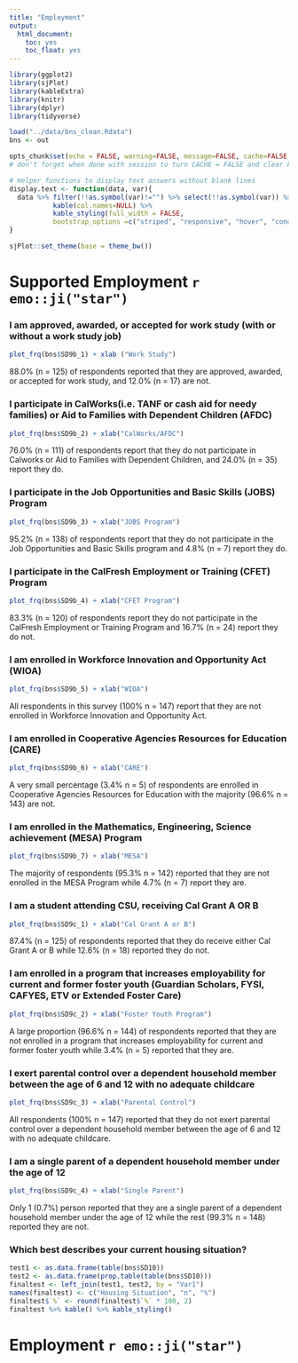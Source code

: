 ```yaml
---
title: "Employment"
output: 
  html_document: 
    toc: yes
    toc_float: yes
---
```


```r
library(ggplot2)
library(sjPlot)
library(kableExtra)
library(knitr)
library(dplyr)
library(tidyverse)

load("../data/bns_clean.Rdata")
bns <- out

opts_chunk$set(echo = FALSE, warning=FALSE, message=FALSE, cache=FALSE, fig.height=4, fig.width=6, fig.align = 'center')
# don't forget when done with sessino to turn CACHE = FALSE and clear knitr cache (last option under the knit button)

# Helper functions to display text answers without blank lines
display.text <- function(data, var){
  data %>% filter(!!as.symbol(var)!="") %>% select(!!as.symbol(var)) %>%
           kable(col.names=NULL) %>% 
           kable_styling(full_width = FALSE, 
           bootstrap_options =c("striped", "responsive", "hover", "condensed"))
}

sjPlot::set_theme(base = theme_bw())
```

# Supported Employment `r emo::ji("star")`

### I am approved, awarded, or accepted for work study (with or without a work study job)

```r
plot_frq(bns$SD9b_1) + xlab ("Work Study")
```

88.0% (n = 125) of respondents reported that they are approved, awarded, or accepted for work study, and 12.0% (n = 17) are not.

### I participate in CalWorks(i.e. TANF or cash aid for needy families) or Aid to Families with Dependent Children (AFDC)

```r
plot_frq(bns$SD9b_2) + xlab("CalWorks/AFDC")
```

76.0% (n = 111) of respondents report that they do not participate in Calworks or Aid to Families with Dependent Children, and 24.0% (n = 35) report they do.

### I participate in the Job Opportunities and Basic Skills (JOBS) Program

```r
plot_frq(bns$SD9b_3) + xlab("JOBS Program")
```

95.2% (n = 138) of respondents report that they do not participate in the Job Opportunities and Basic Skills program and 4.8% (n = 7) report they do.

### I participate in the CalFresh Employment or Training (CFET) Program

```r
plot_frq(bns$SD9b_4) + xlab("CFET Program")
```

83.3% (n = 120) of respondents report they do not participate in the CalFresh Employment or Training Program and 16.7% (n = 24) report they do not.

### I am enrolled in Workforce Innovation and Opportunity Act (WIOA)

```r
plot_frq(bns$SD9b_5) + xlab("WIOA")
```

All respondents in this survey (100% n = 147) report that they are not enrolled in Workforce Innovation and Opportunity Act.

### I am enrolled in Cooperative Agencies Resources for Education (CARE)

```r
plot_frq(bns$SD9b_6) + xlab("CARE")
```

A very small percentage (3.4% n = 5) of respondents are enrolled in Cooperative Agencies Resources for Education with the majority (96.6% n = 143) are not.

### I am enrolled in the Mathematics, Engineering, Science achievement (MESA) Program

```r
plot_frq(bns$SD9b_7) + xlab("MESA")
```

The majority of respondents (95.3% n = 142) reported that they are not enrolled in the MESA Program while 4.7% (n = 7) report they are.

### I am a student attending CSU, receiving Cal Grant A OR B

```r
plot_frq(bns$SD9c_1) + xlab("Cal Grant A or B")
```

87.4% (n = 125) of respondents reported that they do receive either Cal Grant A or B while 12.6% (n = 18) reported they do not.

### I am enrolled in a program that increases employability for current and former foster youth (Guardian Scholars, FYSI, CAFYES, ETV or Extended Foster Care)

```r
plot_frq(bns$SD9c_2) + xlab("Foster Youth Program")
```

A large proportion (96.6% n = 144) of respondents reported that they are not enrolled in a program that increases employability for current and former foster youth while 3.4% (n = 5) reported that they are.

### I exert parental control over a dependent household member between the age of 6 and 12 with no adequate childcare

```r
plot_frq(bns$SD9c_3) + xlab("Parental Control")
```

All respondents (100% n = 147) reported that they do not exert parental control over a dependent household member between the age of 6 and 12 with no adequate childcare.

### I am a single parent of a dependent household member under the age of 12

```r
plot_frq(bns$SD9c_4) + xlab("Single Parent")
```

Only 1 (0.7%) person reported that they are a single parent of a dependent household member under the age of 12 while the rest (99.3% n = 148) reported they are not.

### Which best describes your current housing situation? 

```r
test1 <- as.data.frame(table(bns$SD10))
test2 <- as.data.frame(prop.table(table(bns$SD10)))
finaltest <- left_join(test1, test2, by = "Var1")
names(finaltest) <- c("Housing Situation", "n", "%")
finaltest$`%` <- round(finaltest$`%` * 100, 2)
finaltest %>% kable() %>% kable_styling()
```

# Employment `r emo::ji("star")`




